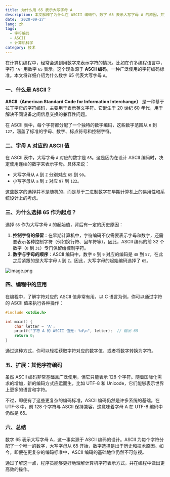 ```yaml
---
title: 为什么用 65 表示大写字母 A
description: 本文解释了为什么在 ASCII 编码中，数字 65 表示大写字母 A 的原因，并探讨了字符编码的基础知识。
date: '2020-09-27'
lang: zh
tags:
  - 字符编码
  - ASCII
  - 计算机科学
category: 技术
---
```


在计算机编程中，经常会遇到用数字来表示字符的情况。比如在许多编程语言中，字符 `'A'` 用数字 `65` 表示。这个现象源于 **ASCII 编码**，一种广泛使用的字符编码标准。本文将详细介绍为什么数字 65 代表大写字母 `A`。

### 一、什么是 ASCII？

**ASCII（American Standard Code for Information Interchange）** 是一种基于拉丁字母的字符编码，主要用于表示英文字符。它诞生于 20 世纪 60 年代，用于解决不同设备之间信息交换的兼容性问题。

在 ASCII 表中，每个字符都分配了一个独特的数字编码，这些数字范围从 `0` 到 `127`，涵盖了标准的字母、数字、标点符号和控制字符。

### 二、字母 A 对应的 ASCII 值

在 ASCII 表中，大写字母 `A` 对应的数字是 `65`。这是因为在设计 ASCII 编码时，决定使用连续的数字来表示字母。具体来说：

- 大写字母从 `A` 到 `Z` 分别对应 `65` 到 `90`。
- 小写字母从 `a` 到 `z` 对应 `97` 到 `122`。

这些数字的选择并不是随机的，而是基于二进制数字在早期计算机上的易用性和系统设计上的考虑。

### 三、为什么选择 65 作为起点？

选择 `65` 作为大写字母 `A` 的起始值，背后有一定的历史原因：

1. **控制字符的保留**：在早期计算机中，字符编码不仅需要表示字母和数字，还需要表示各种控制字符（例如换行符、回车符等）。因此，ASCII 编码的前 32 个数字（`0` 到 `31`）专门保留给控制字符。
2. **数字与字母的顺序**：ASCII 编码中，数字 `0` 到 `9` 对应的编码是 `48` 到 `57`，在此之后紧跟的是大写字母 `A` 到 `Z`。因此，大写字母的起始编码选择了 `65`。

![image.png](https://s2.loli.net/2024/09/27/Y7FStxX5IH6bWdj.png)

### 四、编程中的应用

在编程中，了解字符对应的 ASCII 值非常有用。以 C 语言为例，你可以通过字符的 ASCII 值来执行各种操作：

```c
#include <stdio.h>

int main() {
    char letter = 'A';
    printf("字符 A 的 ASCII 值是: %d\n", letter);  // 输出 65
    return 0;
}
```

通过这种方式，你可以轻松获取字符对应的数字值，或者将数字转换为字符。

### 五、扩展：其他字符编码

虽然 ASCII 编码非常基础且广泛使用，但它只能表示 128 个字符。随着国际化需求的增加，新的编码方式应运而生，比如 UTF-8 和 Unicode，它们能够表示世界上更多的语言和字符。

不过，即便有了这些更复杂的编码标准，ASCII 编码仍然是许多系统的基础。在 UTF-8 中，前 128 个字符与 ASCII 保持兼容，这意味着字母 A 在 UTF-8 编码中仍然是 65。

### 六、总结

数字 65 表示大写字母 A，这一事实源于 ASCII 编码的设计。ASCII 为每个字符分配了一个唯一的数字，大写字母从 65 开始，数字选择是出于历史和技术原因。如今，即便在更复杂的编码标准中，ASCII 编码的基础地位仍然不可忽视。

通过了解这一点，程序员能够更好地理解计算机字符表示方式，并在编程中做出更高效的操作。
